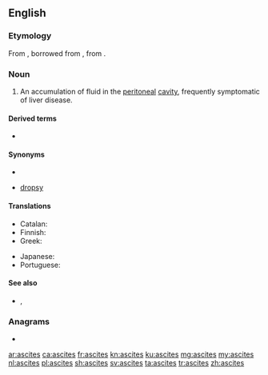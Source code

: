 ==English==

===Etymology===
From {{etyl|la|en}} {{m|la|ascītēs}}, borrowed from {{etyl|grc|en}} {{m|grc|ἀσκίτης}}, from {{m|grc|ἀσκός||wineskin}}.

===Noun===
{{en-noun|ascites}}
{{wikipedia}}

# {{lb|en|medicine}} An accumulation of fluid in the [[peritoneal]] [[cavity]], frequently symptomatic of liver disease.

====Derived terms====
* {{l|en|ascitic}}

====Synonyms====
* {{l|en|hydroperitoneum}}
* {{l|en|abdominal}} [[dropsy]]

====Translations====
{{trans-top|symptom}}
* Catalan: {{t+|ca|ascites|f}}
* Finnish: {{t|fi|vesivatsa}}
* Greek: {{t|el|ασκίτης|m|sc=Grek}}
{{trans-mid}}
* Japanese: {{t|ja|腹水|tr=fukusui}}
* Portuguese: {{t+|pt|ascite|f}}
{{trans-bottom}}

====See also====
* {{l|en|ascetes}}, {{l|en|ascetic}}

===Anagrams===
* {{l|en|ectasis}}

[[ar:ascites]]
[[ca:ascites]]
[[fr:ascites]]
[[kn:ascites]]
[[ku:ascites]]
[[mg:ascites]]
[[my:ascites]]
[[nl:ascites]]
[[pl:ascites]]
[[sh:ascites]]
[[sv:ascites]]
[[ta:ascites]]
[[tr:ascites]]
[[zh:ascites]]